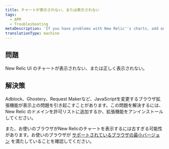 ```yaml
---
title: チャートが表示されない、または表示されない
tags:
  - APM
  - Troubleshooting
metaDescription: 'If you have problems with New Relic''s charts, add our site to the allow list in your ad blocker, or upgrade your browser.'
translationType: machine
---
```


## 問題

New Relic UI のチャートが表示されない、または正しく表示されない。

## 解決策

Adblock、Ghostery、Request Makerなど、JavaScriptを変更するブラウザ拡張機能が表示上の問題を引き起こすことがあります。この問題を解決するには、New Relic のドメインを許可リストに追加するか、拡張機能をアンインストールしてください。

また、お使いのブラウザがNew Relicのチャートを表示するには古すぎる可能性があります。お使いのブラウザが [サポートされているブラウザの最小バージョン](/docs/apm/new-relic-apm/getting-started/supported-browsers) を満たしていることを確認してください。